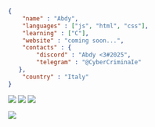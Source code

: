 ```json
{
    "name" : "Abdy",
    "languages" : ["js", "html", "css"],
    "learning" : ["C"],
    "website" : "coming soon...",
    "contacts" : {
        "discord" : "Abdy <3#2025",
        "telegram" : "@CyberCriminaIe"
   },
    "country" : "Italy"
}
```
![](http://github-profile-summary-cards.vercel.app/api/cards/profile-details?username=AbdYy0&theme=dracula)
![](http://github-profile-summary-cards.vercel.app/api/cards/repos-per-language?username=AbdYy0&theme=dracula)
![](http://github-profile-summary-cards.vercel.app/api/cards/stats?username=AbdYy0&theme=dracula)

![](https://raw.githubusercontent.com/vshymanskyy/StandWithUkraine/main/badges/StandWithUkraine.svg)
